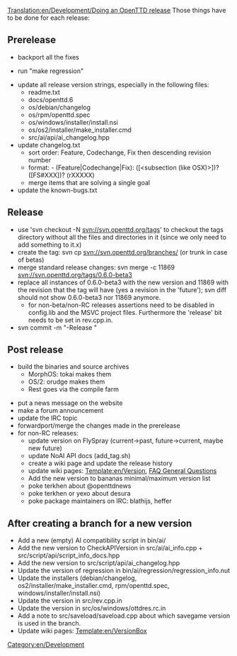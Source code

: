 [[Translation:en/Development/Doing an OpenTTD release]]
Those things have to be done for each release:

==Prerelease==
* backport all the fixes

* run "make regression"

* update all release version strings, especially in the following files:
** readme.txt
** docs/openttd.6
** os/debian/changelog
** os/rpm/openttd.spec
** os/windows/installer/install.nsi
** os/os2/installer/make_installer.cmd
** src/ai/api/ai_changelog.hpp
* update changelog.txt
** sort order: Feature, Codechange, Fix then descending revision number
** format: - (Feature|Codechange|Fix): ([<subsection (like OSX)>])? <message> ([FS#XXX])? (rXXXXX)
** merge items that are solving a single goal
* update the known-bugs.txt

==Release==
* use 'svn checkout -N svn://svn.openttd.org/tags' to checkout the tags directory without all the files and directories in it (since we only need to add something to it.x)
* create the tag: svn cp svn://svn.openttd.org/branches/<major> <version> (or trunk in case of betas)
* merge standard release changes: svn merge -c 11869 svn://svn.openttd.org/tags/0.6.0-beta3
* replace all instances of 0.6.0-beta3 with the new version and 11869 with the revision that the tag will have (yes a revision in the 'future'); svn diff should not show 0.6.0-beta3 nor 11869 anymore.
** for non-beta/non-RC releases assertions need to be disabled in config.lib and the MSVC project files. Furthermore the 'release' bit needs to be set in rev.cpp.in.
* svn commit -m "-Release <version>"

==Post release==
* build the binaries and source archives
** MorphOS: tokai makes them
** OS/2: orudge makes them
** Rest goes via the compile farm

* put a news message on the website
* make a forum announcement
* update the IRC topic
* forwardport/merge the changes made in the prerelease
* for non-RC releases:
** update version on FlySpray (current->past, future->current, maybe new future)
** update NoAI API docs (add_tag.sh)
** create a wiki page and update the release history
** update wiki pages: [[Template:en/Version]], [[en/Manual/FAQ general questions#what-s-the-latest-version-of-openttd|FAQ General Questions]]
** Add the new version to bananas minimal/maximum version list
** poke terkhen about @openttdnews
** poke terkhen or yexo about desura
** poke package maintainers on IRC: blathijs, heffer

==After creating a branch for a new version==
* Add a new (empty) AI compatibility script in bin/ai/
* Add the new version to CheckAPIVersion in src/ai/ai_info.cpp + src/script/api/script_info_docs.hpp
* Add the new version to src/script/api/ai_changelog.hpp
* Update the version of regression in bin/ai/regression/regression_info.nut
* Update the installers (debian/changelog, os2/installer/make_installer.cmd, rpm/openttd.spec, windows/installer/install.nsi)
* Update the version in src/rev.cpp.in
* Update the version in src/os/windows/ottdres.rc.in
* Add a note to src/saveload/saveload.cpp about which savegame version is used in the branch.
* Update wiki pages: [[Template:en/VersionBox]]

[[Category:en/Development]]